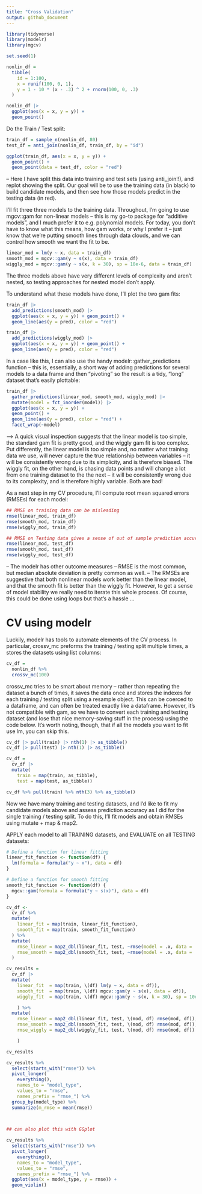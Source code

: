 ```yaml
---
title: "Cross Validation"
output: github_document
---
```


```r
library(tidyverse)
library(modelr)
library(mgcv)
```

```r
set.seed(1)
```


```r
nonlin_df = 
  tibble(
    id = 1:100,
    x = runif(100, 0, 1),
    y = 1 - 10 * (x - .3) ^ 2 + rnorm(100, 0, .3)
  )

nonlin_df |> 
  ggplot(aes(x = x, y = y)) + 
  geom_point()
```

Do the Train / Test split:

```r
train_df = sample_n(nonlin_df, 80)
test_df = anti_join(nonlin_df, train_df, by = "id")

ggplot(train_df, aes(x = x, y = y)) + 
  geom_point() + 
  geom_point(data = test_df, color = "red")
```
-- Here I have split this data into training and test sets (using anti_join!!), and replot showing the split. Our goal will be to use the training data (in black) to build candidate models, and then see how those models predict in the testing data (in red).



I’ll fit three three models to the training data. Throughout, I’m going to use mgcv::gam for non-linear models – this is my go-to package for “additive models”, and I much prefer it to e.g. polynomial models. For today, you don’t have to know what this means, how gam works, or why I prefer it – just know that we’re putting smooth lines through data clouds, and we can control how smooth we want the fit to be.

```r
linear_mod = lm(y ~ x, data = train_df)
smooth_mod = mgcv::gam(y ~ s(x), data = train_df)
wiggly_mod = mgcv::gam(y ~ s(x, k = 30), sp = 10e-6, data = train_df)
```
The three models above have very different levels of complexity and aren’t nested, so testing approaches for nested model don’t apply.


To understand what these models have done, I’ll plot the two gam fits:
```r
train_df |> 
  add_predictions(smooth_mod) |> 
  ggplot(aes(x = x, y = y)) + geom_point() + 
  geom_line(aes(y = pred), color = "red")

train_df |> 
  add_predictions(wiggly_mod) |> 
  ggplot(aes(x = x, y = y)) + geom_point() + 
  geom_line(aes(y = pred), color = "red")
```


In a case like this, I can also use the handy modelr::gather_predictions function – this is, essentially, a short way of adding predictions for several models to a data frame and then “pivoting” so the result is a tidy, “long” dataset that’s easily plottable:
```r
train_df |> 
  gather_predictions(linear_mod, smooth_mod, wiggly_mod) |> 
  mutate(model = fct_inorder(model)) |> 
  ggplot(aes(x = x, y = y)) + 
  geom_point() + 
  geom_line(aes(y = pred), color = "red") + 
  facet_wrap(~model)
```
--> A quick visual inspection suggests that the linear model is too simple, the standard gam fit is pretty good, and the wiggly gam fit is too complex. Put differently, the linear model is too simple and, no matter what training data we use, will never capture the true relationship between variables – it will be consistently wrong due to its simplicity, and is therefore biased. The wiggly fit, on the other hand, is chasing data points and will change a lot from one training dataset to the the next – it will be consistently wrong due to its complexity, and is therefore highly variable. Both are bad!


As a next step in my CV procedure, I’ll compute root mean squared errors (RMSEs) for each model:

```r
## RMSE on training data can be misleading 
rmse(linear_mod, train_df)
rmse(smooth_mod, train_df)
rmse(wiggly_mod, train_df)

## RMSE on Testing data gives a sense of out of sample prediction accuracy!
rmse(linear_mod, test_df)
rmse(smooth_mod, test_df)
rmse(wiggly_mod, test_df)
```
-- The modelr has other outcome measures – RMSE is the most common, but median absolute deviation is pretty common as well.
-- The RMSEs are suggestive that both nonlinear models work better than the linear model, and that the smooth fit is better than the wiggly fit. However, to get a sense of model stability we really need to iterate this whole process. Of course, this could be done using loops but that’s a hassle …



# CV using modelr


Luckily, modelr has tools to automate elements of the CV process. In particular, crossv_mc preforms the training / testing split multiple times, a stores the datasets using list columns:

```r
cv_df = 
  nonlin_df %>% 
  crossv_mc(100) 

```
crossv_mc tries to be smart about memory – rather than repeating the dataset a bunch of times, it saves the data once and stores the indexes for each training / testing split using a resample object. This can be coerced to a dataframe, and can often be treated exactly like a dataframe. However, it’s not compatible with gam, so we have to convert each training and testing dataset (and lose that nice memory-saving stuff in the process) using the code below. It’s worth noting, though, that if all the models you want to fit use lm, you can skip this.


```r
cv_df |> pull(train) |> nth(1) |> as_tibble()
cv_df |> pull(test) |> nth(1) |> as_tibble()

cv_df =
  cv_df |> 
  mutate(
    train = map(train, as_tibble),
    test = map(test, as_tibble))
```

```r
cv_df %>% pull(train) %>% nth(3) %>% as_tibble()
```

Now we have many training and testing datasets, and I’d like to fit my candidate models above and assess prediction accuracy as I did for the single training / testing split. To do this, I’ll fit models and obtain RMSEs using mutate + map & map2.


APPLY each model to all TRAINING datasets, and EVALUATE on all TESTING datasets:
```r
# Define a function for linear fitting
linear_fit_function <- function(df) {
  lm(formula = formula("y ~ x"), data = df)
}

# Define a function for smooth fitting
smooth_fit_function <- function(df) {
  mgcv::gam(formula = formula("y ~ s(x)"), data = df)
}

cv_df <- 
  cv_df %>%
  mutate(
    linear_fit = map(train, linear_fit_function),
    smooth_fit = map(train, smooth_fit_function)
  ) %>%
  mutate(
    rmse_linear = map2_dbl(linear_fit, test, ~rmse(model = .x, data = .y)),
    rmse_smooth = map2_dbl(smooth_fit, test, ~rmse(model = .x, data = .y))
  )

cv_results = 
  cv_df |> 
  mutate(
    linear_fit  = map(train, \(df) lm(y ~ x, data = df)),
    smooth_fit  = map(train, \(df) mgcv::gam(y ~ s(x), data = df)),
    wiggly_fit  = map(train, \(df) mgcv::gam(y ~ s(x, k = 30), sp = 10e-6, data = df))

    ) %>% 
  mutate(
    rmse_linear = map2_dbl(linear_fit, test, \(mod, df) rmse(mod, df)),
    rmse_smooth = map2_dbl(smooth_fit, test, \(mod, df) rmse(mod, df)),
    rmse_wiggly = map2_dbl(wiggly_fit, test, \(mod, df) rmse(mod, df))

    )

cv_results
```


```r
cv_results %>% 
  select(starts_with("rmse")) %>% 
  pivot_longer(
    everything(),
    names_to = "model_type", 
    values_to = "rmse",
    names_prefix = "rmse_") %>% 
  group_by(model_type) %>% 
  summarize(m_rmse = mean(rmse))
  


## can also plot this with GGplot

cv_results %>% 
  select(starts_with("rmse")) %>% 
  pivot_longer(
    everything(),
    names_to = "model_type", 
    values_to = "rmse",
    names_prefix = "rmse_") %>% 
  ggplot(aes(x = model_type, y = rmse)) +
  geom_violin()
```


